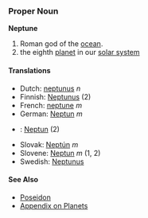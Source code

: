 === Proper Noun ===
'''Neptune'''

# Roman god of the [[ocean]].
# the eighth [[planet]] in our [[solar system]]

==== Translations ====
*Dutch: [[neptunus]] ''n''
*Finnish: [[Neptunus]] (2)
*French: [[neptune]] ''m''
*German: [[Neptun]] ''m''
*{{ms}}: [[Neptun]] (2)
*Slovak: [[Neptún]] ''m''
*Slovene: [[Neptun]] ''m'' (1, 2)
*Swedish: [[Neptunus]]

==== See Also ====
* [[Poseidon]]
*[[Wiktionary_Appendix:Planets|Appendix on Planets]]